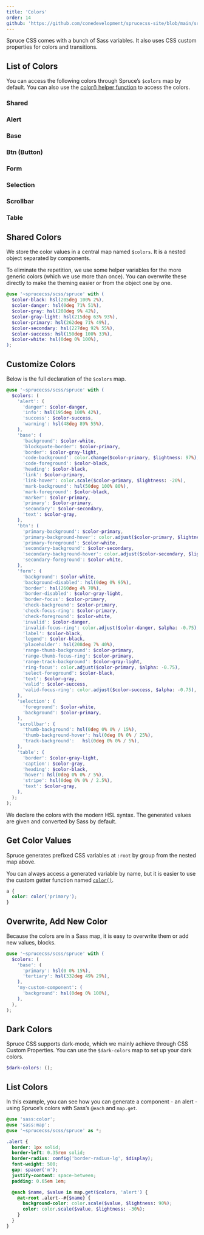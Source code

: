 ```yaml
---
title: 'Colors'
order: 14
github: 'https://github.com/conedevelopment/sprucecss-site/blob/main/src/docs/sass/variables.mdx'
---
```


<p className="lead">Spruce CSS comes with a bunch of Sass variables. It also uses CSS custom properties for colors and transitions.</p>

## List of Colors

You can access the following colors through Spruce’s `$colors` map by default. You can also use the [color() helper function](/docs/sass/functions#color) to access the colors.

<div className="l-colors">
  <h3 className="l-colors__title">Shared</h3>
  <div className="l-colors__inner">
    <ColorCard
      color="hsl(205deg 100% 2%)"
      name="black"
      value="$color-black"
    />
    <ColorCard
      color="hsl(0deg 71% 51%)"
      name="danger"
      value="$color-danger"
    />
    <ColorCard
      color="hsl(208deg 9% 42%)"
      name="gray"
      value="$color-gray"
    />
    <ColorCard
      color="hsl(215deg 63% 93%)"
      name="gray light"
      value="$color-gray-light"
    />
    <ColorCard
      color="hsl(262deg 71% 49%)"
      name="primary"
      value="$color-primary"
    />
    <ColorCard
      color="hsl(227deg 92% 55%)"
      name="secondary"
      value="$color-secondary"
    />
    <ColorCard
      color="hsl(150deg 100% 33%)"
      name="success"
      value="$color-success"
    />
    <ColorCard
      bordered={true}
      color="hsl(0deg 0% 100%)"
      name="white"
      value="$color-white"
    />
  </div>
</div>

<div className="l-colors">
  <h3 className="l-colors__title">Alert</h3>
  <div className="l-colors__inner">
    <ColorCard
      color="hsl(0deg 71% 51%)"
      name="danger"
      value="$color-danger"
    />
    <ColorCard
      color="hsl(195deg 100% 42%)"
      name="info"
      value="hsl(195deg 100% 42%)"
    />
    <ColorCard
      color="hsl(150deg 100% 33%)"
      name="success"
      value="$color-success"
    />
    <ColorCard
      color="hsl(48deg 89% 55%)"
      name="warning"
      value="hsl(48deg 89% 55%)"
    />
  </div>
</div>

<div className="l-colors">
  <h3 className="l-colors__title">Base</h3>
  <div className="l-colors__inner">
    <ColorCard
      bordered={true}
      color="hsl(0deg 0% 100%)"
      name="background"
      value="$color-white"
    />
    <ColorCard
      color="hsl(262deg 71% 49%)"
      name="blockquote-border"
      value="$color-primary"
    />
    <ColorCard
      color="hsl(215deg 63% 93%)"
      name="border"
      value="$color-gray-light"
    />
    <ColorCard
      color="hsl(261.82deg 73.33% 97.06%)"
      name="code-background"
      value="color.change($color-primary, $lightness: 97%)"
    />
    <ColorCard
      color="hsl(205deg 100% 2%)"
      name="code-foreground"
      value="$color-black"
    />
    <ColorCard
      color="hsl(205deg 100% 2%)"
      name="heading"
      value="$color-black"
    />
    <ColorCard
      color="hsl(262deg 71% 49%)"
      name="link"
      value="$color-primary"
    />
    <ColorCard
      color="hsl(261.97deg 71% 39.22%)"
      name="link-hover"
      value="color.scale($color-primary, $lightness: -20%)"
    />
    <ColorCard
      color="hsl(50deg 100% 80%)"
      name="mark-background"
      value="hsl(50deg 100% 80%)"
    />
    <ColorCard
      color="hsl(205deg 100% 2%)"
      name="mark-foreground"
      value="$color-black"
    />
    <ColorCard
      color="hsl(262deg 71% 49%)"
      name="marker"
      value="$color-primary"
    />
    <ColorCard
      color="hsl(262deg 71% 49%)"
      name="primary"
      value="$color-primary"
    />
    <ColorCard
      color="hsl(227deg 92% 55%)"
      name="secondary"
      value="$color-secondary"
    />
    <ColorCard
      color="hsl(208deg 9% 42%)"
      name="text"
      value="$color-gray"
    />
  </div>
</div>

<div className="l-colors">
  <h3 className="l-colors__title">Btn (Button)</h3>
  <div className="l-colors__inner">
    <ColorCard
      color="hsl(262deg 71% 49%)"
      name="primary-background"
      value="$color-primary"
    />
    <ColorCard
      color="hsl(262.13deg 70.85% 39.02%)"
      name="primary-background-hover"
      value="color.adjust($color-primary, $lightness: -10%)"
    />
    <ColorCard
      bordered={true}
      color="hsl(0deg 0% 100%)"
      name="primary-foreground"
      value="$color-white"
    />
    <ColorCard
      color="hsl(227deg 92% 55%)"
      name="secondary-background"
      value="$color-secondary"
    />
    <ColorCard
      color="hsl(226.92deg 92.14% 44.9%)"
      name="secondary-background-hover"
      value="color.adjust($color-secondary, $lightness: -10%)"
    />
    <ColorCard
      bordered={true}
      color="hsl(0deg 0% 100%)"
      name="secondary-foreground"
      value="$color-white"
    />
  </div>
</div>

<div className="l-colors">
  <h3 className="l-colors__title">Form</h3>
  <div className="l-colors__inner">
    <ColorCard
      bordered={true}
      color="hsl(0deg 0% 100%)"
      name="background"
      value="$color-white"
    />
    <ColorCard
      color="hsl(0deg 0% 95%)"
      name="background-disabled"
      value="hsl(0deg 0% 95%)"
    />
    <ColorCard
      color="hsl(260deg 4% 70%)"
      name="border"
      value="hsl(260deg 4% 70%)"
    />
    <ColorCard
      color="hsl(215deg 63% 93%)"
      name="border-disabled"
      value="$color-gray-light"
    />
    <ColorCard
      color="hsl(262deg 71% 49%)"
      name="border-focus"
      value="$color-primary"
    />
    <ColorCard
      color="hsl(262deg 71% 49%)"
      name="check-background"
      value="$color-primary"
    />
    <ColorCard
      color="hsl(262deg 71% 49%)"
      name="check-focus-ring"
      value="$color-primary"
    />
    <ColorCard
      bordered={true}
      color="hsl(0deg 0% 100%)"
      name="check-foreground"
      value="$color-white"
    />
    <ColorCard
      color="hsl(0deg 71% 51%)"
      name="invalid"
      value="$color-danger"
    />
    <ColorCard
      color="hsl(0deg 71.2% 50.98% / 25%)"
      name="invalid-focus-ring"
      value="color.adjust($color-danger, $alpha: -0.75)"
    />
    <ColorCard
      color="hsl(205deg 100% 2%)"
      name="label"
      value="$color-black"
    />
    <ColorCard
      color="hsl(205deg 100% 2%)"
      name="legend"
      value="$color-black"
    />
    <ColorCard
      color="hsl(208deg 7% 40%)"
      name="placeholder"
      value="hsl(208deg 7% 40%)"
    />
    <ColorCard
      color="hsl(262deg 71% 49%)"
      name="range-thumb-background"
      value="$color-primary"
    />
    <ColorCard
      color="hsl(262deg 71% 49%)"
      name="range-thumb-focus-ring"
      value="$color-primary"
    />
    <ColorCard
      color="hsl(215deg 63% 93%)"
      name="range-track-background"
      value="$color-gray-light"
    />
    <ColorCard
      color="hsl(261.91deg 71.2% 49.02% / 25%)"
      name="ring-focus"
      value="color.adjust($color-primary, $alpha: -0.75)"
    />
    <ColorCard
      color="hsl(205deg 100% 2%)"
      name="select-foreground"
      value="$color-black"
    />
    <ColorCard
      color="hsl(208deg 9% 42%)"
      name="text"
      value="$color-gray"
    />
    <ColorCard
      color="hsl(150deg 100% 33%)"
      name="valid"
      value="$color-success"
    />
    <ColorCard
      color="hsl(150deg 100% 32.94% / 25%)"
      name="valid-focus-ring"
      value="color.adjust($color-success, $alpha: -0.75)"
    />
  </div>
</div>

<div className="l-colors">
  <h3 className="l-colors__title">Selection</h3>
  <div className="l-colors__inner">
    <ColorCard
      bordered={true}
      color="hsl(0deg 0% 100%)"
      name="foreground"
      value="$color-white"
    />
    <ColorCard
      color="hsl(262deg 71% 49%)"
      name="background"
      value="$color-primary"
    />
  </div>
</div>

<div className="l-colors">
  <h3 className="l-colors__title">Scrollbar</h3>
  <div className="l-colors__inner">
    <ColorCard
      color="hsl(0deg 0% 0% / 15%)"
      name="thumb-background"
      value="hsl(0deg 0% 0% / 15%)"
    />
    <ColorCard
      color="hsl(0deg 0% 0% / 25%)"
      name="thumb-background-hover"
      value="hsl(0deg 0% 0% / 25%)"
    />
    <ColorCard
      color="hsl(0deg 0% 0% / 5%)"
      name="track-background"
      value="hsl(0deg 0% 0% / 5%)"
    />
  </div>
</div>

<div className="l-colors">
  <h3 className="l-colors__title">Table</h3>
  <div className="l-colors__inner">
    <ColorCard
      color="hsl(215deg 63% 93%)"
      name="border"
      value="$color-gray-light"
    />
    <ColorCard
      color="hsl(208deg 9% 42%)"
      name="caption"
      value="$color-gray"
    />
    <ColorCard
      color="hsl(205deg 100% 2%)"
      name="heading"
      value="$color-black"
    />
    <ColorCard
      color="hsl(0deg 0% 0% / 5%)"
      name="hover"
      value="hsl(0deg 0% 0% / 5%)"
    />
    <ColorCard
      bordered={true}
      color="hsl(0deg 0% 0% / 2.5%)"
      name="stripe"
      value="hsl(0deg 0% 0% / 2.5%)"
    />
    <ColorCard
      color="hsl(208deg 9% 42%)"
      name="text"
      value="$color-gray"
    />
  </div>
</div>

## Shared Colors

We store the color values in a central map named `$colors`. It is a nested object separated by components.

To eliminate the repetition, we use some helper variables for the more generic colors (which we use more than once). You can overwrite these directly to make the theming easier or from the object one by one.

```scss
@use '~sprucecss/scss/spruce' with (
  $color-black: hsl(205deg 100% 2%),
  $color-danger: hsl(0deg 71% 51%),
  $color-gray: hsl(208deg 9% 42%),
  $color-gray-light: hsl(215deg 63% 93%),
  $color-primary: hsl(262deg 71% 49%),
  $color-secondary: hsl(227deg 92% 55%),
  $color-success: hsl(150deg 100% 33%),
  $color-white: hsl(0deg 0% 100%),
);
```

## Customize Colors

Below is the full declaration of the `$colors` map.

```scss
@use '~sprucecss/scss/spruce' with (
  $colors: (
    'alert': (
      'danger': $color-danger,
      'info': hsl(195deg 100% 42%),
      'success': $color-success,
      'warning': hsl(48deg 89% 55%),
    ),
    'base': (
      'background': $color-white,
      'blockquote-border': $color-primary,
      'border': $color-gray-light,
      'code-background': color.change($color-primary, $lightness: 97%),
      'code-foreground': $color-black,
      'heading': $color-black,
      'link': $color-primary,
      'link-hover': color.scale($color-primary, $lightness: -20%),
      'mark-background': hsl(50deg 100% 80%),
      'mark-foreground': $color-black,
      'marker': $color-primary,
      'primary': $color-primary,
      'secondary': $color-secondary,
      'text': $color-gray,
    ),
    'btn': (
      'primary-background': $color-primary,
      'primary-background-hover': color.adjust($color-primary, $lightness: -10%),
      'primary-foreground': $color-white,
      'secondary-background': $color-secondary,
      'secondary-background-hover': color.adjust($color-secondary, $lightness: -10%),
      'secondary-foreground': $color-white,
    ),
    'form': (
      'background': $color-white,
      'background-disabled': hsl(0deg 0% 95%),
      'border': hsl(260deg 4% 70%),
      'border-disabled': $color-gray-light,
      'border-focus': $color-primary,
      'check-background': $color-primary,
      'check-focus-ring': $color-primary,
      'check-foreground': $color-white,
      'invalid': $color-danger,
      'invalid-focus-ring': color.adjust($color-danger, $alpha: -0.75),
      'label': $color-black,
      'legend': $color-black,
      'placeholder': hsl(208deg 7% 40%),
      'range-thumb-background': $color-primary,
      'range-thumb-focus-ring': $color-primary,
      'range-track-background': $color-gray-light,
      'ring-focus': color.adjust($color-primary, $alpha: -0.75),
      'select-foreground': $color-black,
      'text': $color-gray,
      'valid': $color-success,
      'valid-focus-ring': color.adjust($color-success, $alpha: -0.75),
    ),
    'selection': (
      'foreground': $color-white,
      'background': $color-primary,
    ),
    'scrollbar': (
      'thumb-background': hsl(0deg 0% 0% / 15%),
      'thumb-background-hover':	hsl(0deg 0% 0% / 25%),
      'track-background':	hsl(0deg 0% 0% / 5%),
    ),
    'table': (
      'border': $color-gray-light,
      'caption': $color-gray,
      'heading': $color-black,
      'hover': hsl(0deg 0% 0% / 5%),
      'stripe': hsl(0deg 0% 0% / 2.5%),
      'text': $color-gray,
    ),
  );
);
```

<Notification type="info">We declare the colors with the modern HSL syntax. The generated values are given and converted by Sass by default.</Notification>

## Get Color Values

Spruce generates prefixed CSS variables at `:root` by group from the nested map above.

You can always access a generated variable by name, but it is easier to use the custom getter function named <a href="/docs/sass/functions/#color"><code>color()</code></a>.

```scss
a {
  color: color('primary');
}
```

## Overwrite, Add New Color

Because the colors are in a Sass map, it is easy to overwrite them or add new values, blocks.


```scss
@use '~sprucecss/scss/spruce' with (
  $colors: (
    'base': (
      'primary': hsl(0 0% 15%),
      'tertiary': hsl(332deg 49% 29%),
    ),
    'my-custom-component': (
      'background': hsl(0deg 0% 100%),
    ),
  ),
);
```

## Dark Colors

Spruce CSS supports dark-mode, which we mainly achieve through CSS Custom Properties. You can use the `$dark-colors` map to set up your dark colors.

```scss
$dark-colors: ();
```

## List Colors

In this example, you can see how you can generate a component - an alert - using Spruce’s colors with Sass’s `@each` and `map.get`.

```scss
@use 'sass:color';
@use 'sass:map';
@use '~sprucecss/scss/spruce' as *;

.alert {
  border: 1px solid;
  border-left: 0.35rem solid;
  border-radius: config('border-radius-lg', $display);
  font-weight: 500;
  gap: spacer('m');
  justify-content: space-between;
  padding: 0.65em 1em;

  @each $name, $value in map.get($colors, 'alert') {
    @at-root .alert--#{$name} {
      background-color: color.scale($value, $lightness: 90%);
      color: color.scale($value, $lightness: -30%);
    }
  }
}
```
